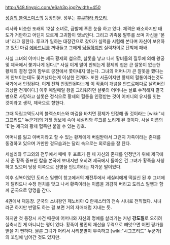 http://i48.tinypic.com/e6ah3p.jpg?width=450

[[성검의 블랙스미스]]의 등장인물. 성우는 [[후쿠하라 카오리]].

리사와 비슷한 또래의 12살 소녀로, 금발에 푸른 눈을 하고 있다. 체격은 왜소하지만 태도가 거만하고 어딘지 모르게 고귀함이 엿보인다. 그리고 귀족풍 말투를 쓰며 자신을 '본녀' 라고 칭한다. 루크가 일하는 대장간으로 찾아가 실력을 시험해 본다며 자신이 보유하고 있던 마검 [[에바드니]]를 꺼내들고 그에게 [[닥돌]]하지만 실력차이로 단박에  패배.

사실 그녀의 어머니는 제국 황제의 첩으로, 샬롯을 낳고 나서 황비들의 질투에 의해 왕궁 및 제국에서 쫓겨나게 된다.[* 사실 이게 말이 안되는게 황제의 첩은 큰 잘못이 없는한 황제의 결정 없이 함부로 궁전에서 쫓아내지 않는다. 그녀의 어머니가 큰 잘못을 했다는게 안보이는데도 쫓겨났다는게 이상한 전개다. 또한 서출이지만 황제의 혈통이라는것도 국가에서 인정된다. 이게 전혀 인정안된다는게 이 작품이 개념을 안드로메다로 날려버린 괴상한 전개이다.] 이후 매일매일 왕을 그리워하던 샬롯의 어머니는 날로 수척해져 결국 병으로 사망하고 샬롯은 정식으로 황제의 혈통을 인정받는 것이 어머니의 유지를 잇는 것이라고 생각, 제국으로 향한다. 

그때 독립교역도시의 블랙스미스와 마검을 바치면 황제가 인정해 줄 것이라는 [wiki:"시그프리드" 누군가]의 거짓 정보에 속아 세실리와 루크를 노리게 된 것이다. 사실 이름의 'E'는 제국의 황제 혈족만 붙일 수 있는 칭호. 


어머니를 잃고 아버지라고 할 수 있는 황제에게 버림받아서 그런지 가족이라는 존재를 동경하고 있으며 거만한 겉모습과는 달리 속으로는 외로움을 잘 탄다.

세실리와 루크와의 전투에서 패배 후 포로가 된 채 자신의 존재를 인정받기 위해 제국에서 준 황족 증표인 칼을 본국에 보내지만 오히려 제국에서 돌아온 건 그녀가 황족을 사칭하고 있으며 당장 이쪽으로 신병을 인도하라는 차가운 말이었다.

이후 심복이었던 도리스 일행이 창고에서의 재전투에서 세실리에게 떡실신 된 후 그녀에게 달려드나 수정 펀치를 맞고 나서 황족이라는 이름을 과감히 버리고 도리스 일행과 함께 군국으로 망명을 간다.

4권에서 재등장. 군국의 소녀왕인 제노비아 Q 란채스터의 전속 시녀로 전직했다. 시녀라곤 하지만 반말도 하는 걸 보면 거의 자매처럼 지내는 듯. 

하지만 첫 등장시 사건 때문에 어머니와 자신의 명예를 살리기는 커녕 '''강도질'''로 오히려 실축시킨 게 아니냐는 평이 있다. 황족이 평민의 재산을 무력으로 빼앗으면 어떤 평가를 받을 지 뻔하다. 물론 그녀가 어려서 사리분별이 부족하고 [wiki:"시그프리드" 누군가]의 꼬임에 넘어간 것도 있지만.
